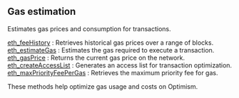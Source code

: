 
<Meta
  title="Optimism gas estimation info | dRPC"
/>

## Gas estimation

Estimates gas prices and consumption for transactions.

[eth_feeHistory](/optimism-api/gasestimation/eth_feeHistory) : Retrieves historical gas prices over a range of blocks. \
[eth_estimateGas](/optimism-api/gasestimation/eth_estimateGas) : Estimates the gas required to execute a transaction. \
[eth_gasPrice](/optimism-api/gasestimation/eth_gasPrice) : Returns the current gas price on the network. \
[eth_createAccessList](/optimism-api/gasestimation/eth_createAccessList) : Generates an access list for transaction optimization. \
[eth_maxPriorityFeePerGas](/optimism-api/gasestimation/eth_maxPriorityFeePerGas) : Retrieves the maximum priority fee for gas.

These methods help optimize gas usage and costs on Optimism.

<Space h={16} />
<GetStarted />
